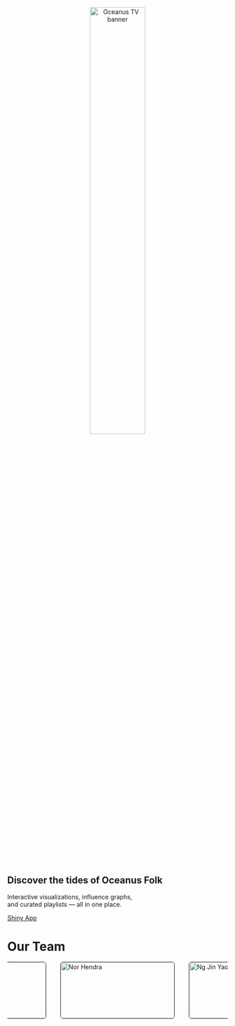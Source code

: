 
<div style="text-align:center; margin:2rem 0;">
  <img 
    src="images/otv2banner.png" 
    alt="Oceanus TV banner" 
    style="width:50%; max-width:600px; display:inline-block;"
  />
</div>

::: hero
<h2>Discover the tides of Oceanus Folk</h2>

<p>Interactive visualizations, influence graphs,<br>and curated playlists — all in one place.</p>

<a class="cta"
   href="https://norhendra-isss608.shinyapps.io/oceanustv/"
   target="_blank" rel="noopener"> Shiny App </a>
:::

# Our Team

```{=html}
<!-- Wide, non-wrapping row that scrolls horizontally on phones -->
<div style="
  display:flex;
  flex-direction:row;
  flex-wrap:nowrap;          /* never wrap = always one row            */
  gap:32px;
  justify-content:center;    /* centre on big screens                  */
  overflow-x:auto;           /* allow sideways scroll if screen < 880px */
  padding-bottom:8px;        /* little space below the scrollbar line  */
">

  <!-- Card 1 -->
  <div style="min-width:260px;border:1px solid #333;border-radius:6px;overflow:hidden">
    <img src="images/team/andreong.jpeg" style="width:100%;height:auto" alt="Andre Ong">
    <div style="padding:1rem">
      <h5 style="margin:0 0 .5rem;font-weight:700">Andre Ong</h5>
      <p style="font-size:.9rem;margin:0 0 1rem">Short bio for Andre …</p>
      <a href="https://www.linkedin.com/in/andre-ong-5903b5215/"
         target="_blank" rel="noopener" class="btn-spotify">
        Let’s Connect!
      </a>
    </div>
  </div>

  <!-- Card 2 -->
  <div style="min-width:260px;border:1px solid #333;border-radius:6px;overflow:hidden">
    <img src="images/team/norhendra.jpeg" style="width:100%;height:auto" alt="Nor Hendra">
    <div style="padding:1rem">
      <h5 style="margin:0 0 .5rem;font-weight:700">Nor Hendra</h5>
      <p style="font-size:.9rem;margin:0 0 1rem">Short bio for Nor …</p>
      <a href="https://www.linkedin.com/in/norhendra/"
         target="_blank" rel="noopener" class="btn-spotify">
        Let’s Connect!
      </a>
    </div>
  </div>

  <!-- Card 3 -->
  <div style="min-width:260px;border:1px solid #333;border-radius:6px;overflow:hidden">
    <img src="images/team/ngjinyao.jpeg" style="width:100%;height:auto" alt="Ng Jin Yao">
    <div style="padding:1rem">
      <h5 style="margin:0 0 .5rem;font-weight:700">Ng Jin Yao</h5>
      <p style="font-size:.9rem;margin:0 0 1rem">Short bio for Jin Yao …</p>
      <a href="https://www.linkedin.com/in/ngjinyao/"
         target="_blank" rel="noopener" class="btn-spotify">
        Let’s Connect!
      </a>
    </div>
  </div>

</div>

```




